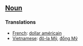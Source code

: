==[[Noun]]==

===Translations===
*[[French]]: [[dollar américain]]
*[[Vietnamese]]: [[đô-la Mỹ]], [[đồng Mỹ]]